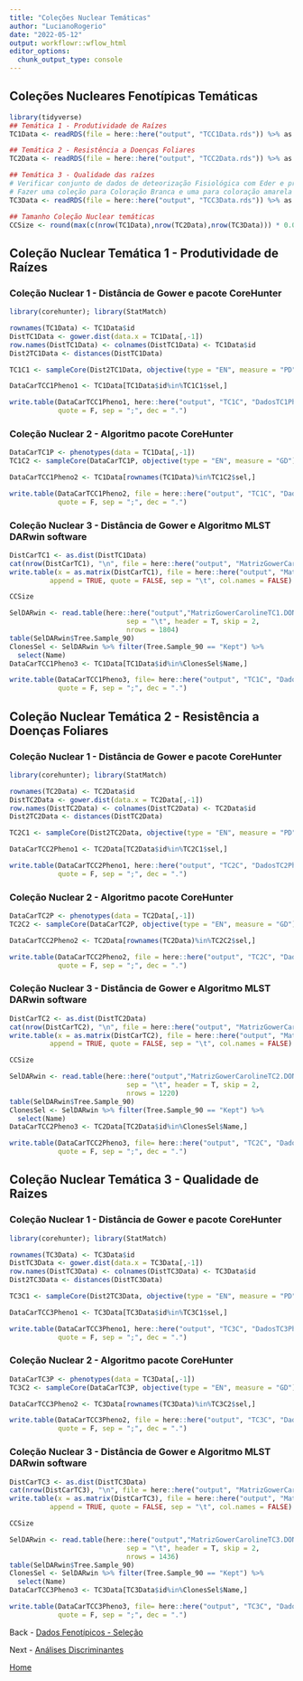 ```yaml
---
title: "Coleções Nuclear Temáticas"
author: "LucianoRogerio"
date: "2022-05-12"
output: workflowr::wflow_html
editor_options:
  chunk_output_type: console
---
```


## Coleções Nucleares Fenotípicas Temáticas

```r
library(tidyverse)
## Temática 1 - Produtividade de Raízes
TC1Data <- readRDS(file = here::here("output", "TCC1Data.rds")) %>% as.data.frame

## Temática 2 - Resistência a Doenças Foliares
TC2Data <- readRDS(file = here::here("output", "TCC2Data.rds")) %>% as.data.frame

## Temática 3 - Qualidade das raízes
# Verificar conjunto de dados de deteorização Fisiológica com Eder e predições de Carotenóides e DMC com Massaine
# Fazer uma coleção para Coloração Branca e uma para coloração amarela
TC3Data <- readRDS(file = here::here("output", "TCC3Data.rds")) %>% as.data.frame

## Tamanho Coleção Nuclear temáticas
CCSize <- round(max(c(nrow(TC1Data),nrow(TC2Data),nrow(TC3Data))) * 0.05, digits = 0)

```

## Coleção Nuclear Temática 1 - Produtividade de Raízes

### Coleção Nuclear 1 - Distância de Gower e pacote CoreHunter

```r
library(corehunter); library(StatMatch)

rownames(TC1Data) <- TC1Data$id
DistTC1Data <- gower.dist(data.x = TC1Data[,-1])
row.names(DistTC1Data) <- colnames(DistTC1Data) <- TC1Data$id
Dist2TC1Data <- distances(DistTC1Data)

TC1C1 <- sampleCore(Dist2TC1Data, objective(type = "EN", measure = "PD"), size = CCSize)

DataCarTCC1Pheno1 <- TC1Data[TC1Data$id%in%TC1C1$sel,]

write.table(DataCarTCC1Pheno1, here::here("output", "TC1C", "DadosTC1Pheno1.csv"),
            quote = F, sep = ";", dec = ".")
```

### Coleção Nuclear 2 - Algoritmo pacote CoreHunter

```r
DataCarTC1P <- phenotypes(data = TC1Data[,-1])
TC1C2 <- sampleCore(DataCarTC1P, objective(type = "EN", measure = "GD"), size = CCSize)

DataCarTCC1Pheno2 <- TC1Data[rownames(TC1Data)%in%TC1C2$sel,]

write.table(DataCarTCC1Pheno2, file = here::here("output", "TC1C", "DadosTC1Pheno2.csv"),
            quote = F, sep = ";", dec = ".")
```

### Coleção Nuclear 3 - Distância de Gower e Algoritmo MLST DARwin software

```r
DistCarTC1 <- as.dist(DistTC1Data)
cat(nrow(DistCarTC1), "\n", file = here::here("output", "MatrizGowerCarolineTC1.phy"))
write.table(x = as.matrix(DistCarTC1), file = here::here("output", "MatrizGowerCarolineTC1.phy"),
          append = TRUE, quote = FALSE, sep = "\t", col.names = FALSE)

CCSize
```

```r
SelDARwin <- read.table(here::here("output","MatrizGowerCarolineTC1.DON"),
                             sep = "\t", header = T, skip = 2,
                             nrows = 1804)
table(SelDARwin$Tree.Sample_90)
ClonesSel <- SelDARwin %>% filter(Tree.Sample_90 == "Kept") %>%
  select(Name)
DataCarTCC1Pheno3 <- TC1Data[TC1Data$id%in%ClonesSel$Name,]

write.table(DataCarTCC1Pheno3, file= here::here("output", "TC1C", "DadosTC1Pheno3.csv"),
            quote = F, sep = ";", dec = ".")
```



## Coleção Nuclear Temática 2 - Resistência a Doenças Foliares

### Coleção Nuclear 1 - Distância de Gower e pacote CoreHunter

```r
library(corehunter); library(StatMatch)

rownames(TC2Data) <- TC2Data$id
DistTC2Data <- gower.dist(data.x = TC2Data[,-1])
row.names(DistTC2Data) <- colnames(DistTC2Data) <- TC2Data$id
Dist2TC2Data <- distances(DistTC2Data)

TC2C1 <- sampleCore(Dist2TC2Data, objective(type = "EN", measure = "PD"), size = CCSize)

DataCarTCC2Pheno1 <- TC2Data[TC2Data$id%in%TC2C1$sel,]

write.table(DataCarTCC2Pheno1, here::here("output", "TC2C", "DadosTC2Pheno1.csv"),
            quote = F, sep = ";", dec = ".")
```

### Coleção Nuclear 2 - Algoritmo pacote CoreHunter

```r
DataCarTC2P <- phenotypes(data = TC2Data[,-1])
TC2C2 <- sampleCore(DataCarTC2P, objective(type = "EN", measure = "GD"), size = CCSize)

DataCarTCC2Pheno2 <- TC2Data[rownames(TC2Data)%in%TC2C2$sel,]

write.table(DataCarTCC2Pheno2, file = here::here("output", "TC2C", "DadosTC2Pheno2.csv"),
            quote = F, sep = ";", dec = ".")
```

### Coleção Nuclear 3 - Distância de Gower e Algoritmo MLST DARwin software

```r
DistCarTC2 <- as.dist(DistTC2Data)
cat(nrow(DistCarTC2), "\n", file = here::here("output", "MatrizGowerCarolineTC2.phy"))
write.table(x = as.matrix(DistCarTC2), file = here::here("output", "MatrizGowerCarolineTC2.phy"),
          append = TRUE, quote = FALSE, sep = "\t", col.names = FALSE)

CCSize
```

```r
SelDARwin <- read.table(here::here("output","MatrizGowerCarolineTC2.DON"),
                             sep = "\t", header = T, skip = 2,
                             nrows = 1220)
table(SelDARwin$Tree.Sample_90)
ClonesSel <- SelDARwin %>% filter(Tree.Sample_90 == "Kept") %>%
  select(Name)
DataCarTCC2Pheno3 <- TC2Data[TC2Data$id%in%ClonesSel$Name,]

write.table(DataCarTCC2Pheno3, file= here::here("output", "TC2C", "DadosTC2Pheno3.csv"),
            quote = F, sep = ";", dec = ".")
```



## Coleção Nuclear Temática 3 - Qualidade de Raizes

### Coleção Nuclear 1 - Distância de Gower e pacote CoreHunter

```r
library(corehunter); library(StatMatch)

rownames(TC3Data) <- TC3Data$id
DistTC3Data <- gower.dist(data.x = TC3Data[,-1])
row.names(DistTC3Data) <- colnames(DistTC3Data) <- TC3Data$id
Dist2TC3Data <- distances(DistTC3Data)

TC3C1 <- sampleCore(Dist2TC3Data, objective(type = "EN", measure = "PD"), size = CCSize)

DataCarTCC3Pheno1 <- TC3Data[TC3Data$id%in%TC3C1$sel,]

write.table(DataCarTCC3Pheno1, here::here("output", "TC3C", "DadosTC3Pheno1.csv"),
            quote = F, sep = ";", dec = ".")
```

### Coleção Nuclear 2 - Algoritmo pacote CoreHunter

```r
DataCarTC3P <- phenotypes(data = TC3Data[,-1])
TC3C2 <- sampleCore(DataCarTC3P, objective(type = "EN", measure = "GD"), size = CCSize)

DataCarTCC3Pheno2 <- TC3Data[rownames(TC3Data)%in%TC3C2$sel,]

write.table(DataCarTCC3Pheno2, file = here::here("output", "TC3C", "DadosTC3Pheno2.csv"),
            quote = F, sep = ";", dec = ".")
```

### Coleção Nuclear 3 - Distância de Gower e Algoritmo MLST DARwin software

```r
DistCarTC3 <- as.dist(DistTC3Data)
cat(nrow(DistCarTC3), "\n", file = here::here("output", "MatrizGowerCarolineTC3.phy"))
write.table(x = as.matrix(DistCarTC3), file = here::here("output", "MatrizGowerCarolineTC3.phy"),
          append = TRUE, quote = FALSE, sep = "\t", col.names = FALSE)

CCSize
```

```r
SelDARwin <- read.table(here::here("output","MatrizGowerCarolineTC3.DON"),
                             sep = "\t", header = T, skip = 2,
                             nrows = 1436)
table(SelDARwin$Tree.Sample_90)
ClonesSel <- SelDARwin %>% filter(Tree.Sample_90 == "Kept") %>%
  select(Name)
DataCarTCC3Pheno3 <- TC3Data[TC3Data$id%in%ClonesSel$Name,]

write.table(DataCarTCC3Pheno3, file= here::here("output", "TC3C", "DadosTC3Pheno3.csv"),
            quote = F, sep = ";", dec = ".")
```


Back - [Dados Fenotípicos - Seleção](PhenoData.html)

Next - [Análises Discriminantes](AnDis.html)

[Home](index.html)